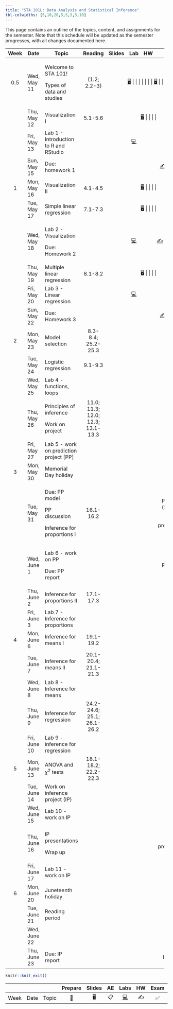 ```yaml
---
title: "STA 101L: Data Analysis and Statistical Inference"
tbl-colwidths: [5,10,20,5,5,5,5,10]
---
```


This page contains an outline of the topics, content, and assignments for the semester. Note that this schedule will be updated as the semester progresses, with all changes documented here.

::: column-screen-inset-right
+------+--------------+-------------------------------------------+-----------------------------------+--------------------------------------------------------------------------+--------------------------------------------------------------------------------------------------------------------------------------------------+---------------------+-------------------+
| Week | Date         | Topic                                     | Reading                           | Slides                                                                   | Lab                                                                                                                                              | HW                  | Project           |
+:====:+==============+===========================================+:=================================:+:========================================================================:+:================================================================================================================================================:+:===================:+:=================:+
| 0.5  | Wed, May 11  | Welcome to STA 101!                       | (1.2; 2.2-3)                      | [🖥️](/slides/lec-1.html "Lecture slides"){aria-label="Lecture 1 slides"} |                                                                                                                                                  |                     |                   |
|      |              |                                           |                                   |                                                                          |                                                                                                                                                  |                     |                   |
|      |              | Types of data and studies                 |                                   | [🖥️](/slides/lec-2.html "Lecture slides"){aria-label="Lecture 2 slides"} |                                                                                                                                                  |                     |                   |
+------+--------------+-------------------------------------------+-----------------------------------+--------------------------------------------------------------------------+--------------------------------------------------------------------------------------------------------------------------------------------------+---------------------+-------------------+
|      | Thu, May 12  | Visualization I                           | 5.1-5.6                           | [🖥️](/slides/lec-3.html "Lecture slides"){aria-label="Lecture 3 slides"} |                                                                                                                                                  |                     |                   |
+------+--------------+-------------------------------------------+-----------------------------------+--------------------------------------------------------------------------+--------------------------------------------------------------------------------------------------------------------------------------------------+---------------------+-------------------+
|      | Fri, May 13  | Lab 1 - Introduction to R and RStudio     |                                   |                                                                          | [💻](https://openintro.shinyapps.io/ims-01-data-01/ "Lab instructions"){aria-label="Lab 1 instructions"}                                         |                     |                   |
+------+--------------+-------------------------------------------+-----------------------------------+--------------------------------------------------------------------------+--------------------------------------------------------------------------------------------------------------------------------------------------+---------------------+-------------------+
|      | Sun, May 15  | Due: homework 1                           |                                   |                                                                          |                                                                                                                                                  | [✍️](/hw/hw-1.html) |                   |
+------+--------------+-------------------------------------------+-----------------------------------+--------------------------------------------------------------------------+--------------------------------------------------------------------------------------------------------------------------------------------------+---------------------+-------------------+
| 1    | Mon, May 16  | Visualization II                          | 4.1-4.5                           | [🖥️](/slides/lec-3.html "Lecture slides"){aria-label="Lecture 3 slides"} |                                                                                                                                                  |                     |                   |
+------+--------------+-------------------------------------------+-----------------------------------+--------------------------------------------------------------------------+--------------------------------------------------------------------------------------------------------------------------------------------------+---------------------+-------------------+
|      | Tue, May 17  | Simple linear regression                  | 7.1-7.3                           | [🖥️](/slides/lec-4.html "Lecture slides"){aria-label="Lecture 4 slides"} |                                                                                                                                                  |                     |                   |
+------+--------------+-------------------------------------------+-----------------------------------+--------------------------------------------------------------------------+--------------------------------------------------------------------------------------------------------------------------------------------------+---------------------+-------------------+
|      | Wed, May 18  | Lab 2 - Visualization                     |                                   |                                                                          | [💻](http://openintrostat.github.io/oilabs-tidy/02_intro_to_data/intro_to_data.html "Lab instructions"){aria-label="Lab 1 instructions"}         | [✍️](/hw/hw-2.html) |                   |
|      |              |                                           |                                   |                                                                          |                                                                                                                                                  |                     |                   |
|      |              | Due: Homework 2                           |                                   |                                                                          |                                                                                                                                                  |                     |                   |
+------+--------------+-------------------------------------------+-----------------------------------+--------------------------------------------------------------------------+--------------------------------------------------------------------------------------------------------------------------------------------------+---------------------+-------------------+
|      | Thu, May 19  | Multiple linear regression                | 8.1-8.2                           | [🖥️](/slides/lec-5.html "Lecture slides"){aria-label="Lecture 4 slides"} |                                                                                                                                                  |                     |                   |
+------+--------------+-------------------------------------------+-----------------------------------+--------------------------------------------------------------------------+--------------------------------------------------------------------------------------------------------------------------------------------------+---------------------+-------------------+
|      | Fri, May 20  | Lab 3 - Linear regression                 |                                   |                                                                          | [💻](http://openintrostat.github.io/oilabs-tidy/08_simple_regression/simple_regression.html "Lab instructions"){aria-label="Lab 1 instructions"} |                     |                   |
+------+--------------+-------------------------------------------+-----------------------------------+--------------------------------------------------------------------------+--------------------------------------------------------------------------------------------------------------------------------------------------+---------------------+-------------------+
|      | Sun, May 22  | Due: Homework 3                           |                                   |                                                                          |                                                                                                                                                  | [✍️](/hw/hw-3.html) |                   |
+------+--------------+-------------------------------------------+-----------------------------------+--------------------------------------------------------------------------+--------------------------------------------------------------------------------------------------------------------------------------------------+---------------------+-------------------+
| 2    | Mon, May 23  | Model selection                           | 8.3-8.4; 25.2-25.3                |                                                                          |                                                                                                                                                  |                     |                   |
+------+--------------+-------------------------------------------+-----------------------------------+--------------------------------------------------------------------------+--------------------------------------------------------------------------------------------------------------------------------------------------+---------------------+-------------------+
|      | Tue, May 24  | Logistic regression                       | 9.1-9.3                           |                                                                          |                                                                                                                                                  |                     |                   |
+------+--------------+-------------------------------------------+-----------------------------------+--------------------------------------------------------------------------+--------------------------------------------------------------------------------------------------------------------------------------------------+---------------------+-------------------+
|      | Wed, May 25  | Lab 4 - functions, loops                  |                                   |                                                                          |                                                                                                                                                  |                     |                   |
+------+--------------+-------------------------------------------+-----------------------------------+--------------------------------------------------------------------------+--------------------------------------------------------------------------------------------------------------------------------------------------+---------------------+-------------------+
|      | Thu, May 26  | Principles of inference                   | 11.0; 11.3; 12.0; 12.3; 13.1-13.3 |                                                                          |                                                                                                                                                  |                     |                   |
|      |              |                                           |                                   |                                                                          |                                                                                                                                                  |                     |                   |
|      |              | Work on project                           |                                   |                                                                          |                                                                                                                                                  |                     |                   |
+------+--------------+-------------------------------------------+-----------------------------------+--------------------------------------------------------------------------+--------------------------------------------------------------------------------------------------------------------------------------------------+---------------------+-------------------+
|      | Fri, May 27  | Lab 5 - work on prediction project \[PP\] |                                   |                                                                          |                                                                                                                                                  |                     |                   |
+------+--------------+-------------------------------------------+-----------------------------------+--------------------------------------------------------------------------+--------------------------------------------------------------------------------------------------------------------------------------------------+---------------------+-------------------+
| 3    | Mon, May 30  | Memorial Day holiday                      |                                   |                                                                          |                                                                                                                                                  |                     |                   |
+------+--------------+-------------------------------------------+-----------------------------------+--------------------------------------------------------------------------+--------------------------------------------------------------------------------------------------------------------------------------------------+---------------------+-------------------+
|      | Tue, May 31  | Due: PP model                             | 16.1-16.2                         |                                                                          |                                                                                                                                                  |                     | PP model (9:00am) |
|      |              |                                           |                                   |                                                                          |                                                                                                                                                  |                     |                   |
|      |              | PP discussion                             |                                   |                                                                          |                                                                                                                                                  |                     | PP presentation   |
|      |              |                                           |                                   |                                                                          |                                                                                                                                                  |                     |                   |
|      |              | Inference for proportions I               |                                   |                                                                          |                                                                                                                                                  |                     |                   |
+------+--------------+-------------------------------------------+-----------------------------------+--------------------------------------------------------------------------+--------------------------------------------------------------------------------------------------------------------------------------------------+---------------------+-------------------+
|      | Wed, June 1  | Lab 6 - work on PP                        |                                   |                                                                          |                                                                                                                                                  |                     | PP report         |
|      |              |                                           |                                   |                                                                          |                                                                                                                                                  |                     |                   |
|      |              | Due: PP report                            |                                   |                                                                          |                                                                                                                                                  |                     |                   |
+------+--------------+-------------------------------------------+-----------------------------------+--------------------------------------------------------------------------+--------------------------------------------------------------------------------------------------------------------------------------------------+---------------------+-------------------+
|      | Thu, June 2  | Inference for proportions II              | 17.1-17.3                         |                                                                          |                                                                                                                                                  |                     |                   |
+------+--------------+-------------------------------------------+-----------------------------------+--------------------------------------------------------------------------+--------------------------------------------------------------------------------------------------------------------------------------------------+---------------------+-------------------+
|      | Fri, June 3  | Lab 7 - Inference for proportions         |                                   |                                                                          |                                                                                                                                                  |                     |                   |
+------+--------------+-------------------------------------------+-----------------------------------+--------------------------------------------------------------------------+--------------------------------------------------------------------------------------------------------------------------------------------------+---------------------+-------------------+
| 4    | Mon, June 6  | Inference for means I                     | 19.1-19.2                         |                                                                          |                                                                                                                                                  |                     |                   |
+------+--------------+-------------------------------------------+-----------------------------------+--------------------------------------------------------------------------+--------------------------------------------------------------------------------------------------------------------------------------------------+---------------------+-------------------+
|      | Tue, June 7  | Inference for means II                    | 20.1-20.4; 21.1-21.3              |                                                                          |                                                                                                                                                  |                     |                   |
+------+--------------+-------------------------------------------+-----------------------------------+--------------------------------------------------------------------------+--------------------------------------------------------------------------------------------------------------------------------------------------+---------------------+-------------------+
|      | Wed, June 8  | Lab 8 - Inference for means               |                                   |                                                                          |                                                                                                                                                  |                     |                   |
+------+--------------+-------------------------------------------+-----------------------------------+--------------------------------------------------------------------------+--------------------------------------------------------------------------------------------------------------------------------------------------+---------------------+-------------------+
|      | Thu, June 9  | Inference for regression                  | 24.2-24.6; 25.1; 26.1-26.2        |                                                                          |                                                                                                                                                  |                     |                   |
+------+--------------+-------------------------------------------+-----------------------------------+--------------------------------------------------------------------------+--------------------------------------------------------------------------------------------------------------------------------------------------+---------------------+-------------------+
|      | Fri, June 10 | Lab 9 - inference for regression          |                                   |                                                                          |                                                                                                                                                  |                     |                   |
+------+--------------+-------------------------------------------+-----------------------------------+--------------------------------------------------------------------------+--------------------------------------------------------------------------------------------------------------------------------------------------+---------------------+-------------------+
| 5    | Mon, June 13 | ANOVA and $\chi^2$ tests                  | 18.1-18.2; 22.2-22.3              |                                                                          |                                                                                                                                                  |                     |                   |
+------+--------------+-------------------------------------------+-----------------------------------+--------------------------------------------------------------------------+--------------------------------------------------------------------------------------------------------------------------------------------------+---------------------+-------------------+
|      | Tue, June 14 | Work on inference project (IP)            |                                   |                                                                          |                                                                                                                                                  |                     |                   |
+------+--------------+-------------------------------------------+-----------------------------------+--------------------------------------------------------------------------+--------------------------------------------------------------------------------------------------------------------------------------------------+---------------------+-------------------+
|      | Wed, June 15 | Lab 10 - work on IP                       |                                   |                                                                          |                                                                                                                                                  |                     |                   |
+------+--------------+-------------------------------------------+-----------------------------------+--------------------------------------------------------------------------+--------------------------------------------------------------------------------------------------------------------------------------------------+---------------------+-------------------+
|      | Thu, June 16 | IP presentations                          |                                   |                                                                          |                                                                                                                                                  |                     | IP presentation   |
|      |              |                                           |                                   |                                                                          |                                                                                                                                                  |                     |                   |
|      |              | Wrap up                                   |                                   |                                                                          |                                                                                                                                                  |                     |                   |
+------+--------------+-------------------------------------------+-----------------------------------+--------------------------------------------------------------------------+--------------------------------------------------------------------------------------------------------------------------------------------------+---------------------+-------------------+
|      | Fri, June 17 | Lab 11 - work on IP                       |                                   |                                                                          |                                                                                                                                                  |                     |                   |
+------+--------------+-------------------------------------------+-----------------------------------+--------------------------------------------------------------------------+--------------------------------------------------------------------------------------------------------------------------------------------------+---------------------+-------------------+
| 6    | Mon, June 20 | Juneteenth holiday                        |                                   |                                                                          |                                                                                                                                                  |                     |                   |
+------+--------------+-------------------------------------------+-----------------------------------+--------------------------------------------------------------------------+--------------------------------------------------------------------------------------------------------------------------------------------------+---------------------+-------------------+
|      | Tue, June 21 | Reading period                            |                                   |                                                                          |                                                                                                                                                  |                     |                   |
+------+--------------+-------------------------------------------+-----------------------------------+--------------------------------------------------------------------------+--------------------------------------------------------------------------------------------------------------------------------------------------+---------------------+-------------------+
|      | Wed, June 22 |                                           |                                   |                                                                          |                                                                                                                                                  |                     |                   |
+------+--------------+-------------------------------------------+-----------------------------------+--------------------------------------------------------------------------+--------------------------------------------------------------------------------------------------------------------------------------------------+---------------------+-------------------+
|      | Thu, June 23 | Due: IP report                            |                                   |                                                                          |                                                                                                                                                  |                     | IP report         |
+------+--------------+-------------------------------------------+-----------------------------------+--------------------------------------------------------------------------+--------------------------------------------------------------------------------------------------------------------------------------------------+---------------------+-------------------+
:::

```r
knitr::knit_exit()
```

|      |      |       | Prepare | Slides | AE  |                                                    Labs                                                    | HW  | Exam | Project |
|--------|--------|--------|:------:|:------:|:------:|:------:|:------:|:------:|:------:|
| Week | Date | Topic |   📖    |   🖥️   | 📋  | [💻](https://sakai.duke.edu/samigo-app/servlet/Login?id=6fa7ebf3-01af-42a6-91ba-3e813d3901221641094171786) | ✍️  |  ✅  |   📂    |
